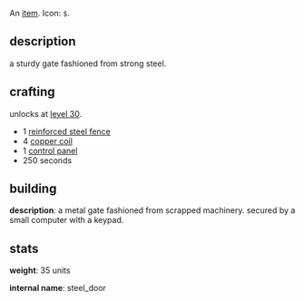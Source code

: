 {{FixTitle}}
An [[items|item]]. Icon: <code><nowiki>$</nowiki></code>.

== description ==

a sturdy gate fashioned from strong steel.

== crafting ==

unlocks at [[level 30]].

* 1 [[reinforced steel fence]]
* 4 [[copper coil]]
* 1 [[control panel]]
* 250 seconds

== building ==

'''description''': a metal gate fashioned from scrapped machinery. secured by a small computer with a keypad.

== stats ==

'''weight''': 35 units

'''internal name''': steel_door